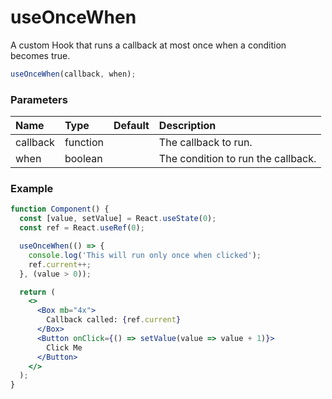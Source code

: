 # useOnceWhen

A custom Hook that runs a callback at most once when a condition becomes true.

```js
useOnceWhen(callback, when);
```

### Parameters

| Name | Type | Default | Description |
| :--- | :--- | :------ | :---------- |
| callback | function | | The callback to run. |
| when | boolean | | The condition to run the callback. |

### Example

```jsx
function Component() {
  const [value, setValue] = React.useState(0);
  const ref = React.useRef(0);

  useOnceWhen(() => {
    console.log('This will run only once when clicked');
    ref.current++;
  }, (value > 0));

  return (
    <>
      <Box mb="4x">
        Callback called: {ref.current}
      </Box>
      <Button onClick={() => setValue(value => value + 1)}>
        Click Me
      </Button>
    </>
  );
}
```
